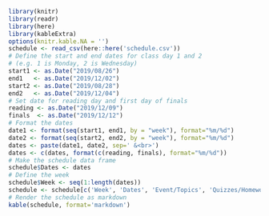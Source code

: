 ```r
library(knitr)
library(readr)
library(here)
library(kableExtra)
options(knitr.kable.NA = '')
schedule <- read_csv(here::here('schedule.csv'))
# Define the start and end dates for class day 1 and 2
# (e.g. 1 is Monday, 2 is Wednesday)
start1 <- as.Date("2019/08/26")
end1   <- as.Date("2019/12/02")
start2 <- as.Date("2019/08/28")
end2   <- as.Date("2019/12/04")
# Set date for reading day and first day of finals 
reading <- as.Date("2019/12/09")
finals  <- as.Date("2019/12/12")
# Format the dates
date1 <- format(seq(start1, end1, by = "week"), format="%m/%d")
date2 <- format(seq(start2, end2, by = "week"), format="%m/%d")
dates <- paste(date1, date2, sep=' &<br>')
dates <- c(dates, format(c(reading, finals), format="%m/%d"))
# Make the schedule data frame
schedule$Dates <- dates
# Define the week 
schedule$Week <- seq(1:length(dates))
schedule <- schedule[c('Week', 'Dates', 'Event/Topics', 'Quizzes/Homeworks/Practice')]
# Render the schedule as markdown
kable(schedule, format='markdown')
```
